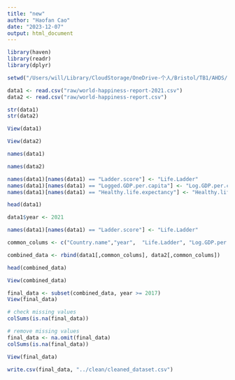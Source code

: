 ```yaml
---
title: "new"
author: "Haofan Cao"
date: "2023-12-07"
output: html_document
---
```


```r
library(haven)
library(readr)
library(dplyr)
```

```r
setwd("/Users/will/Library/CloudStorage/OneDrive-个人/Bristol/TB1/AHDS/challenge")

data1 <- read.csv("raw/world-happiness-report-2021.csv")
data2 <- read.csv("raw/world-happiness-report.csv")

str(data1)
str(data2)
```
```r
View(data1)
```

```r
View(data2)
```

```r
names(data1)
```
```r
names(data2)
```
```r
names(data1)[names(data1) == "Ladder.score"] <- "Life.Ladder"
names(data1)[names(data1) == "Logged.GDP.per.capita"] <- "Log.GDP.per.capita"
names(data1)[names(data1) == "Healthy.life.expectancy"] <- "Healthy.life.expectancy.at.birth"

head(data1)
```

```r
data1$year <- 2021

names(data1)[names(data1) == "Ladder.score"] <- "Life.Ladder"

common_colums <- c("Country.name","year",  "Life.Ladder", "Log.GDP.per.capita", "Social.support", "Healthy.life.expectancy.at.birth", "Freedom.to.make.life.choices", "Generosity", "Perceptions.of.corruption")

combined_data <- rbind(data1[,common_colums], data2[,common_colums])

head(combined_data)
```

```r
View(combined_data)
```

```r
final_data <- subset(combined_data, year >= 2017)
View(final_data)
```

```r
# check missing values
colSums(is.na(final_data))
```

```r
# remove missing values
final_data <- na.omit(final_data)
colSums(is.na(final_data))
```

```r
View(final_data)
```

```r
write.csv(final_data, "../clean/cleaned_dataset.csv")
```

